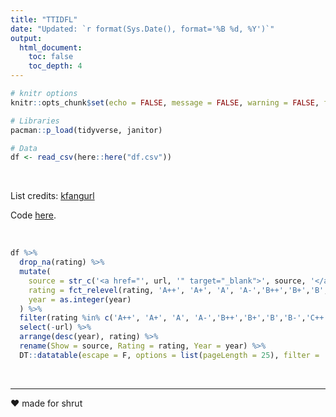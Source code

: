 ```yaml
---
title: "TTIDFL"
date: "Updated: `r format(Sys.Date(), format='%B %d, %Y')`"
output: 
  html_document:
    toc: false
    toc_depth: 4
---
```


```r
# knitr options
knitr::opts_chunk$set(echo = FALSE, message = FALSE, warning = FALSE, fig.retina = 4)
```


```r
# Libraries
pacman::p_load(tidyverse, janitor)

# Data
df <- read_csv(here::here("df.csv"))
```

<br/>

List credits: [kfangurl](https://thefangirlverdict.com/index/all-reviews/full-list-of-shows/)

Code [here](https://github.com/saurabh-khanna/ttidfl).

<br/>

```r
df %>%
  drop_na(rating) %>%
  mutate(
    source = str_c('<a href="', url, '" target="_blank">', source, '</a>'),
    rating = fct_relevel(rating, 'A++', 'A+', 'A', 'A-','B++','B+','B','B-','C++', 'C+', 'C', 'C-','D++','D+','D','D-'),
    year = as.integer(year)
  ) %>%
  filter(rating %in% c('A++', 'A+', 'A', 'A-','B++','B+','B','B-','C++', 'C+', 'C', 'C-','D++','D+','D','D-')) %>% 
  select(-url) %>% 
  arrange(desc(year), rating) %>%
  rename(Show = source, Rating = rating, Year = year) %>%
  DT::datatable(escape = F, options = list(pageLength = 25), filter = 'top')
```


<br/>

---

❤️ made for shrut
